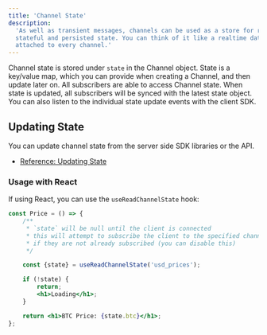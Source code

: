 ```yaml
---
title: 'Channel State'
description:
  'As well as transient messages, channels can be used as a store for realtime,
  stateful and persisted state. You can think of it like a realtime database
  attached to every channel.'
---
```


Channel state is stored under `state` in the Channel object. State is a
key/value map, which you can provide when creating a Channel, and then update
later on. All subscribers are able to access Channel state. When state is
updated, all subscribers will be synced with the latest state object. You can
also listen to the individual state update events with the client SDK.

## Updating State

You can update channel state from the server side SDK libraries or the API.

- [Reference: Updating State](./reference/updating-channel-state)

### Usage with React

If using React, you can use the `useReadChannelState` hook:

```jsx Price.jsx
const Price = () => {
	/**
	 * `state` will be null until the client is connected
	 * this will attempt to subscribe the client to the specified channel
	 * if they are not already subscribed (you can disable this)
	 */

	const {state} = useReadChannelState('usd_prices');

	if (!state) {
		return;
		<h1>Loading</h1>;
	}

	return <h1>BTC Price: {state.btc}</h1>;
};
```
